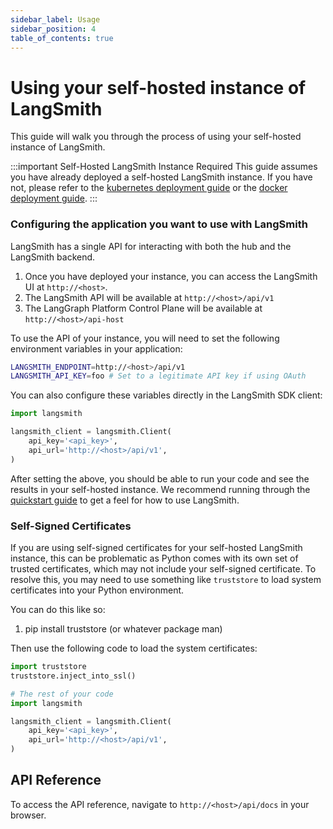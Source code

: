 ```yaml
---
sidebar_label: Usage
sidebar_position: 4
table_of_contents: true
---
```


# Using your self-hosted instance of LangSmith

This guide will walk you through the process of using your self-hosted instance of LangSmith.

:::important Self-Hosted LangSmith Instance Required
This guide assumes you have already deployed a self-hosted LangSmith instance. If you have not, please refer to the [kubernetes deployment guide](/self_hosting/installation/kubernetes) or the [docker deployment guide](/self_hosting/installation/docker).
:::

### Configuring the application you want to use with LangSmith

LangSmith has a single API for interacting with both the hub and the LangSmith backend.

1. Once you have deployed your instance, you can access the LangSmith UI at `http://<host>`.
2. The LangSmith API will be available at `http://<host>/api/v1`
3. The LangGraph Platform Control Plane will be available at `http://<host>/api-host`

To use the API of your instance, you will need to set the following environment variables in your application:

```bash
LANGSMITH_ENDPOINT=http://<host>/api/v1
LANGSMITH_API_KEY=foo # Set to a legitimate API key if using OAuth
```

You can also configure these variables directly in the LangSmith SDK client:

```python
import langsmith

langsmith_client = langsmith.Client(
    api_key='<api_key>',
    api_url='http://<host>/api/v1',
)
```

After setting the above, you should be able to run your code and see the results in your self-hosted instance.
We recommend running through the [<u>quickstart guide</u>](https://docs.smith.langchain.com/#quick-start) to get a feel for how to use LangSmith.

### Self-Signed Certificates

If you are using self-signed certificates for your self-hosted LangSmith instance, this can be problematic as Python comes with its own set of trusted certificates, which may not include your self-signed certificate.
To resolve this, you may need to use something like `truststore` to load system certificates into your Python environment.

You can do this like so:
1. pip install truststore (or whatever package man)

Then use the following code to load the system certificates:

```python
import truststore
truststore.inject_into_ssl()

# The rest of your code
import langsmith

langsmith_client = langsmith.Client(
    api_key='<api_key>',
    api_url='http://<host>/api/v1',
)
```

## API Reference

To access the API reference, navigate to `http://<host>/api/docs` in your browser.
